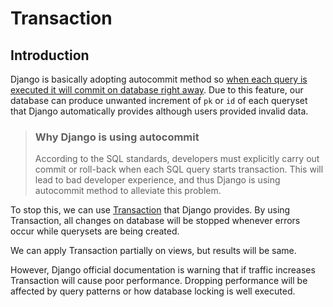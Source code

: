 
# Transaction

## Introduction

Django is basically adopting autocommit method so [when each query is executed it will commit on database right away](https://docs.djangoproject.com/en/5.0/topics/db/transactions/#django-s-default-transaction-behavior).
Due to this feature, our database can produce unwanted increment of `pk` or `id` of each queryset that Django automatically provides although users provided invalid data.

> ### Why Django is using autocommit
>
> According to the SQL standards, developers must explicitly carry out commit or roll-back when each SQL query starts transaction.
> This will lead to bad developer experience, and thus Django is using autocommit method to alleviate this problem.

To stop this, we can use [Transaction](https://docs.djangoproject.com/en/5.0/topics/db/transactions/#tying-transactions-to-http-requests) that Django provides.
By using Transaction, all changes on database will be stopped whenever errors occur while querysets are being created.

We can apply Transaction partially on views, but results will be same.

<Callout type="warning" emoji="⚠️">
  However, Django official documentation is warning that if traffic increases
  Transaction will cause poor performance. Dropping performance will be affected
  by query patterns or how database locking is well executed.
</Callout>

[^1]: A sequence of one or more operations performed on a database as a single unit of work. Operations can be done by using SQLs such as `INSERT`, `UPDATE`, `SELECT`, `DELETE`.
